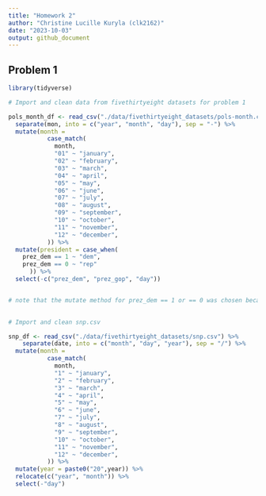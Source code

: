 ```yaml
---
title: "Homework 2"
author: "Christine Lucille Kuryla (clk2162)"
date: "2023-10-03"
output: github_document
---
```


## Problem 1

```r
library(tidyverse)
```

```r

# Import and clean data from fivethirtyeight datasets for problem 1

pols_month_df <- read_csv("./data/fivethirtyeight_datasets/pols-month.csv") %>% 
  separate(mon, into = c("year", "month", "day"), sep = "-") %>% 
  mutate(month = 
           case_match(
             month,
             "01" ~ "january",
             "02" ~ "february",
             "03" ~ "march",
             "04" ~ "april",
             "05" ~ "may",
             "06" ~ "june",
             "07" ~ "july",
             "08" ~ "august",
             "09" ~ "september",
             "10" ~ "october",
             "11" ~ "november",
             "12" ~ "december",
           )) %>%
  mutate(president = case_when(
    prez_dem == 1 ~ "dem",
    prez_dem == 0 ~ "rep"
      )) %>% 
  select(-c("prez_dem", "prez_gop", "day"))


# note that the mutate method for prez_dem == 1 or == 0 was chosen because of the code book, and because there exists values of "2" in prez_gop, which does not agree with the code book. Here we are assuming that prez_rep = 2 and prez_dem = 0 means that the president was republican. 
  

# Import and clean snp.csv 

snp_df <- read_csv("./data/fivethirtyeight_datasets/snp.csv") %>% 
    separate(date, into = c("month", "day", "year"), sep = "/") %>% 
  mutate(month = 
           case_match(
             month,
             "1" ~ "january",
             "2" ~ "february",
             "3" ~ "march",
             "4" ~ "april",
             "5" ~ "may",
             "6" ~ "june",
             "7" ~ "july",
             "8" ~ "august",
             "9" ~ "september",
             "10" ~ "october",
             "11" ~ "november",
             "12" ~ "december",
           )) %>%
  mutate(year = paste0("20",year)) %>%
  relocate(c("year", "month")) %>%
  select(-"day")


```

